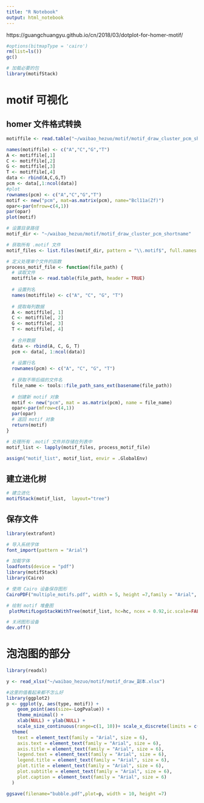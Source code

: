 ```yaml
---
title: "R Notebook"
output: html_notebook
---
```


https://guangchuangyu.github.io/cn/2018/03/dotplot-for-homer-motif/

```r
#options(bitmapType = 'cairo')
rm(list=ls())
gc()

# 加载必要的包
library(motifStack)

```
# motif 可视化
## homer 文件格式转换

```r
motiffile <- read.table("~/waibao_hezuo/motif/motif_draw_cluster_pcm_shortname/Bcl11a(Zf).motif")

names(motiffile) <- c("A","C","G","T")
A <- motiffile[,1]
C <- motiffile[,2]
G <- motiffile[,3]
T <- motiffile[,4]
data <- rbind(A,C,G,T)
pcm <- data[,1:ncol(data)]
#plot
rownames(pcm) <- c("A","C","G","T")
motif <- new("pcm", mat=as.matrix(pcm), name="Bcl11a(Zf)")
opar<-par(mfrow=c(4,1))
par(opar)
plot(motif)
```

```r
# 设置目录路径
motif_dir <- "~/waibao_hezuo/motif/motif_draw_cluster_pcm_shortname"

# 获取所有 .motif 文件
motif_files <- list.files(motif_dir, pattern = "\\.motif$", full.names = TRUE)

# 定义处理单个文件的函数
process_motif_file <- function(file_path) {
  # 读取文件
  motiffile <- read.table(file_path, header = TRUE)
  
  # 设置列名
  names(motiffile) <- c("A", "C", "G", "T")
  
  # 提取每列数据
  A <- motiffile[, 1]
  C <- motiffile[, 2]
  G <- motiffile[, 3]
  T <- motiffile[, 4]
  
  # 合并数据
  data <- rbind(A, C, G, T)
  pcm <- data[, 1:ncol(data)]
  
  # 设置行名
  rownames(pcm) <- c("A", "C", "G", "T")
  
  # 获取不带后缀的文件名
  file_name <- tools::file_path_sans_ext(basename(file_path))
  
  # 创建新 motif 对象
  motif <- new("pcm", mat = as.matrix(pcm), name = file_name)
  opar<-par(mfrow=c(4,1))
  par(opar)
  # 返回 motif 对象
  return(motif)
}

# 处理所有 .motif 文件并存储在列表中
motif_list <- lapply(motif_files, process_motif_file)

assign("motif_list", motif_list, envir = .GlobalEnv)

```



## 建立进化树
```r
# 建立进化
motifStack(motif_list,  layout="tree")

```

## 保存文件
```r
library(extrafont)

# 导入系统字体
font_import(pattern = "Arial")

# 加载字体
loadfonts(device = "pdf")
library(motifStack)
library(Cairo)
```


```r
# 使用 Cairo 设备保存图形
CairoPDF("multiple_motifs.pdf", width = 5, height =7,family = "Arial", pointsize = 6)

# 绘制 motif 堆叠图
 plotMotifLogoStackWithTree(motif_list, hc=hc, ncex = 0.92,ic.scale=FALSE, fonts="Arial",xaxis = FALSE,yaxis = FALSE,ylab = "",)

# 关闭图形设备
dev.off()

```





# 泡泡图的部分
```r
library(readxl)
```

```r
y <- read_xlsx("~/waibao_hezuo/motif/motif_draw_副本.xlsx")
```

```r
#这里的值看起来都不怎么好
library(ggplot2)
p <- ggplot(y, aes(type, motif)) + 
    geom_point(aes(size=-LogPvalue)) + 
    theme_minimal() + 
    xlab(NULL) + ylab(NULL) + 
    scale_size_continuous(range=c(1, 10))+ scale_x_discrete(limits = c("Common", "Male","Female")) +
  theme(
    text = element_text(family = "Arial", size = 6),
    axis.text = element_text(family = "Arial", size = 6),
    axis.title = element_text(family = "Arial", size = 6),
    legend.text = element_text(family = "Arial", size = 6),
    legend.title = element_text(family = "Arial", size = 6),
    plot.title = element_text(family = "Arial", size = 6),
    plot.subtitle = element_text(family = "Arial", size = 6),
    plot.caption = element_text(family = "Arial", size = 6)
  )

```

```r
ggsave(filename="bubble.pdf",plot=p, width = 10, height =7)
```

